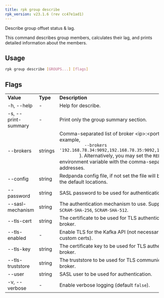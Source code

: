 ```yaml
---
title: rpk group describe
rpk_version: v23.1.6 (rev cc47e1ad1)
---
```


<head>
  <meta name="title" content="rpk group describe | Redpanda Docs" />
  <meta name="description" content="rpk group describe" />
  <link rel="canonical" href="https://docs.redpanda.com/docs/reference/rpk/rpk-group/rpk-group-describe/" />
</head>

Describe group offset status & lag.

This command describes group members, calculates their lag, and prints detailed
information about the members.

## Usage

```bash
rpk group describe [GROUPS...] [flags]
```

## Flags

<table>
  <tbody>
    <tr>
      <td>
        <strong>Value</strong>
      </td>
      <td>
        <strong>Type</strong>
      </td>
      <td>
        <strong>Description</strong>
      </td>
    </tr>
    <tr>
      <td>-h, --help</td>
      <td>-</td>
      <td>Help for describe.</td>
    </tr>
    <tr>
      <td>-s, --print-summary</td>
      <td>-</td>
      <td>Print only the group summary section.</td>
    </tr>
    <tr>
      <td>--brokers</td>
      <td>strings</td>
      <td>
        Comma-separated list of broker &lt;ip&gt;:&lt;port&gt; pairs (for example,
        <code>
          --brokers '192.168.78.34:9092,192.168.78.35:9092,192.179.23.54:9092'
        </code>
        ). Alternatively, you may set the <code>REDPANDA_BROKERS</code>
        environment variable with the comma-separated list of broker addresses.
      </td>
    </tr>
    <tr>
      <td>--config</td>
      <td>string</td>
      <td>
        Redpanda config file, if not set the file will be searched for in the
        default locations.
      </td>
    </tr>
    <tr>
      <td>--password</td>
      <td>string</td>
      <td>SASL password to be used for authentication.</td>
    </tr>
    <tr>
      <td>--sasl-mechanism</td>
      <td>string</td>
      <td>
        The authentication mechanism to use. Supported values:
        <code>SCRAM-SHA-256</code>, <code>SCRAM-SHA-512</code>.
      </td>
    </tr>
    <tr>
      <td>--tls-cert</td>
      <td>string</td>
      <td>
        The certificate to be used for TLS authentication with the broker.
      </td>
    </tr>
    <tr>
      <td>--tls-enabled</td>
      <td>-</td>
      <td>
        Enable TLS for the Kafka API (not necessary if specifying custom certs).
      </td>
    </tr>
    <tr>
      <td>--tls-key</td>
      <td>string</td>
      <td>
        The certificate key to be used for TLS authentication with the broker.
      </td>
    </tr>
    <tr>
      <td>--tls-truststore</td>
      <td>string</td>
      <td>The truststore to be used for TLS communication with the broker.</td>
    </tr>
    <tr>
      <td>--user</td>
      <td>string</td>
      <td>SASL user to be used for authentication.</td>
    </tr>
    <tr>
      <td>-v, --verbose</td>
      <td>-</td>
      <td>
        Enable verbose logging (default <code>false</code>).
      </td>
    </tr>
  </tbody>
</table>

